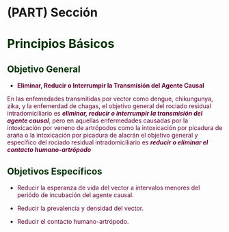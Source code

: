 # (PART) Sección {-}

# **<span style="color:#003300;">Principios Básicos</span>** {#principios_irs}

## **<span style="color:#003300;">Objetivo General </span>** 


- **<span style="color:#660033; background=#ff0000">Eliminar, Reducir o Interrumpir la Transmisión del Agente Causal</span>**

<span style="color:#660033;">En las enfemedades transmitidas por vector como dengue, chikungunya, zika, y la enfemerdad de chagas, el objetivo general del rociado residual intradomiciliario es ***eliminar, reducir o interrumpir la transmisión del agente causal***, pero en aquellas enfermedades causadas por la intoxicación por veneno de artrópodos como la intoxicación por picadura de araña o la intoxicación por picadura de alacrán el objetivo general y específico del rociado residual intradomiciliario es ***reducir o eliminar el contacto humano-artrópodo***</span>


## **<span style="color:#003300;">Objetivos Específicos </span>** 


 - <span style="color:#660033;">Reducir la esperanza de vida del vector a intervalos menores del periódo de incubación del agente causal.</span> 
 
 - <span style="color:#660033;">Reducir la prevalencia y densidad del vector.</span>
 
 - <span style="color:#660033;">Reducir el contacto humano-artrópodo.</span>
